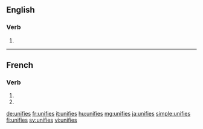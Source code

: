{{also|unifiés}}
==English==

===Verb===
{{head|en|verb form}}

# {{en-third-person singular of|unify}}

----

==French==

===Verb===
{{fr-verb-form}}

# {{inflection of|unifier||2|s|pres|indc|lang=fr}}
# {{inflection of|unifier||2|s|pres|subj|lang=fr}}

[[de:unifies]]
[[fr:unifies]]
[[it:unifies]]
[[hu:unifies]]
[[mg:unifies]]
[[ja:unifies]]
[[simple:unifies]]
[[fi:unifies]]
[[sv:unifies]]
[[vi:unifies]]